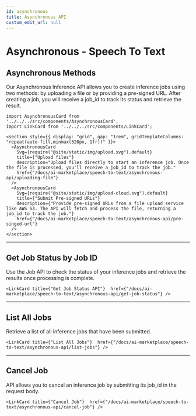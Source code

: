 ```yaml
---
id: asynchronous
title: Asynchronous API
custom_edit_url: null
---
```


# Asynchronous - Speech To Text

## Asynchronous Methods

Our Asynchronous Inference API allows you to create inference jobs using two methods: by uploading a file or by providing a pre-signed URL. After creating a job, you will receive a job_id to track its status and retrieve the result.

```mdx-code-block
import AsynchronousCard from '../../../src/components/AsynchronousCard';
import LinkCard from '../../../src/components/LinkCard';

<section style={{ display: "grid", gap: "1rem", gridTemplateColumns: "repeat(auto-fill,minmax(320px, 1fr))" }}>
  <AsynchronousCard
    Svg={require("@site/static/img/upload.svg").default}
    title={"Upload files"}
    description="Upload files directly to start an inference job. Once the file is processed, you'll receive a job_id to track the job."
    href={"/docs/ai-marketplace/speech-to-text/asynchronous-api/uploading-file"}
  />
  <AsynchronousCard
    Svg={require("@site/static/img/upload-cloud.svg").default}
    title={"Submit Pre-signed URLs"}
    description={"Provide pre-signed URLs from a file upload service like AWS S3. The API will fetch and process the file, returning a job_id to track the job."}
    href={"/docs/ai-marketplace/speech-to-text/asynchronous-api/pre-singed-url"}
  />
</section>
```

---

## Get Job Status by Job ID

Use the Job API to check the status of your inference jobs and retrieve the results once processing is complete.

```mdx-code-block
<LinkCard title={"Get Job Status API"}  href={"/docs/ai-marketplace/speech-to-text/asynchronous-api/get-job-status"} />
```

---

## List All Jobs

Retrieve a list of all inference jobs that have been submitted.

```mdx-code-block
<LinkCard title={"List All Jobs"}  href={"/docs/ai-marketplace/speech-to-text/asynchronous-api/list-jobs"} />
```

---

## Cancel Job

API allows you to cancel an inference job by submitting its job_id in the request body.

```mdx-code-block
<LinkCard title={"Cancel Job"}  href={"/docs/ai-marketplace/speech-to-text/asynchronous-api/cancel-job"} />
```
